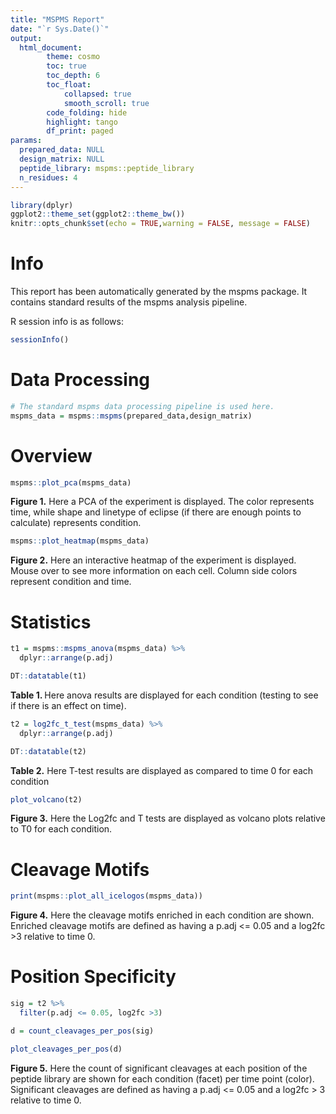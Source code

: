 ```yaml
---
title: "MSPMS Report"
date: "`r Sys.Date()`"
output:
  html_document:
        theme: cosmo
        toc: true
        toc_depth: 6
        toc_float:
            collapsed: true
            smooth_scroll: true
        code_folding: hide
        highlight: tango
        df_print: paged
params:
  prepared_data: NULL
  design_matrix: NULL
  peptide_library: mspms::peptide_library
  n_residues: 4
---
```


```r
library(dplyr)
ggplot2::theme_set(ggplot2::theme_bw())
knitr::opts_chunk$set(echo = TRUE,warning = FALSE, message = FALSE)
```

# Info

This report has been automatically generated by the mspms package. It contains standard results of the mspms analysis pipeline. 


R session info is as follows:  

```r
sessionInfo()
```
# Data Processing 

```r
# The standard mspms data processing pipeline is used here. 
mspms_data = mspms::mspms(prepared_data,design_matrix)
```


# Overview 
```r
mspms::plot_pca(mspms_data)
```

**Figure 1.** Here a PCA of the experiment is displayed. The color represents time, while shape and linetype of eclipse (if there are enough points to calculate) represents condition. 


```r
mspms::plot_heatmap(mspms_data)
```

**Figure 2.** Here an interactive heatmap of the experiment is displayed. Mouse over to see more information on each cell. Column side colors represent condition and time. 

# Statistics 

```r
t1 = mspms::mspms_anova(mspms_data) %>% 
  dplyr::arrange(p.adj)

DT::datatable(t1)
```

**Table 1. ** Here anova results are displayed for each condition (testing to see if there is an effect on time). 


```r
t2 = log2fc_t_test(mspms_data) %>% 
  dplyr::arrange(p.adj)

DT::datatable(t2)
```

**Table 2.** Here T-test results are displayed as compared to time 0 for each condition


```r
plot_volcano(t2)
```

**Figure 3.** Here the Log2fc and T tests are displayed as volcano plots relative to T0 for each condition. 

# Cleavage Motifs

```r
print(mspms::plot_all_icelogos(mspms_data))
```



**Figure 4.** Here the cleavage motifs enriched in each condition are shown. 
Enriched cleavage motifs are defined as having a p.adj <= 0.05 and a log2fc >3
relative to time 0. 


# Position Specificity 

```r
sig = t2 %>% 
  filter(p.adj <= 0.05, log2fc >3)

d = count_cleavages_per_pos(sig)

plot_cleavages_per_pos(d)
```

**Figure 5.** Here the count of significant cleavages at each position of the 
peptide library are shown for each condition (facet) per time point (color). 
Significant cleavages are defined as having a p.adj <= 0.05 and a log2fc > 3 
relative to time 0.  




